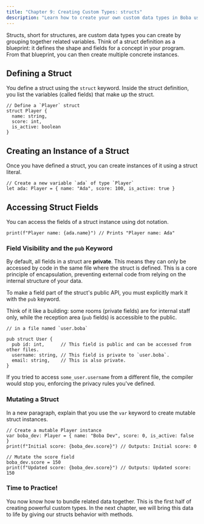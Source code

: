 ```yaml
---
title: "Chapter 9: Creating Custom Types: structs"
description: "Learn how to create your own custom data types in Boba using structs."
---
```


Structs, short for structures, are custom data types you can create by grouping together related variables. Think of a struct definition as a blueprint: it defines the shape and fields for a concept in your program. From that blueprint, you can then create multiple concrete instances.

## Defining a Struct

You define a struct using the `struct` keyword. Inside the struct definition, you list the variables (called fields) that make up the struct.

```boba
// Define a `Player` struct
struct Player {
  name: string,
  score: int,
  is_active: boolean
}
```

## Creating an Instance of a Struct

Once you have defined a struct, you can create instances of it using a struct literal.

```boba
// Create a new variable `ada` of type `Player`
let ada: Player = { name: "Ada", score: 100, is_active: true }
```

## Accessing Struct Fields

You can access the fields of a struct instance using dot notation.

```boba
print(f"Player name: {ada.name}") // Prints "Player name: Ada"
```

### Field Visibility and the `pub` Keyword

By default, all fields in a struct are **private**. This means they can only be accessed by code in the same file where the struct is defined. This is a core principle of encapsulation, preventing external code from relying on the internal structure of your data.

To make a field part of the struct's public API, you must explicitly mark it with the `pub` keyword.

Think of it like a building: some rooms (private fields) are for internal staff only, while the reception area (`pub` fields) is accessible to the public.

```boba
// in a file named `user.boba`

pub struct User {
  pub id: int,      // This field is public and can be accessed from other files.
  username: string, // This field is private to `user.boba`.
  email: string,    // This is also private.
}
```

If you tried to access `some_user.username` from a different file, the compiler would stop you, enforcing the privacy rules you've defined.
### Mutating a Struct
In a new paragraph, explain that you use the `var` keyword to create mutable struct instances.
```boba
// Create a mutable Player instance
var boba_dev: Player = { name: "Boba Dev", score: 0, is_active: false }
print(f"Initial score: {boba_dev.score}") // Outputs: Initial score: 0

// Mutate the score field
boba_dev.score = 150
print(f"Updated score: {boba_dev.score}") // Outputs: Updated score: 150
```

### Time to Practice!

You now know how to bundle related data together. This is the first half of creating powerful custom types. In the next chapter, we will bring this data to life by giving our structs behavior with methods.